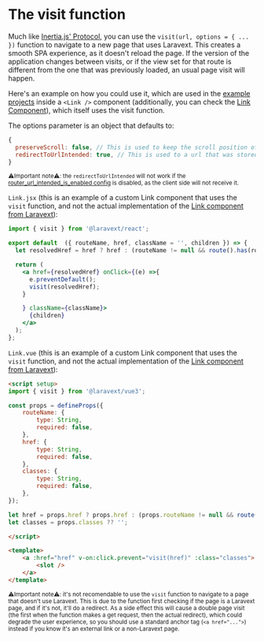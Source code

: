 
# The visit function

Much like [Inertia.js' Protocol](https://inertiajs.com/the-protocol), you can use the `visit(url, options = { ... })` function to navigate to a new page that uses Laravext. This creates a smooth SPA experience, as it doesn't reload the page. If the version of the application changes between visits, or if the view set for that route is different from the one that was previously loaded, an usual page visit will happen.

Here's an example on how you could use it, which are used in the [example projects](/docs/before-you-start#the-example-projects) inside a `<Link />` component (additionally, you can check the [Link Component](/docs/tools/link-component)), which itself uses the visit function.

The options parameter is an object that defaults to:

```javascript
{
  preserveScroll: false, // This is used to keep the scroll position of the page when navigating back to it
  redirectToUrlIntended: true, // This is used to a url that was stored in the session when being redirected by a middleware, such as the auth middleware
}
```

<sub>⚠️Important note⚠️: the `redirectToUrlIntended` will not work if the [router_url_intended_is_enabled config](/docs/configuration#router-url-intended-is-enabled-router_url_intended_is_enabled-) is disabled, as the client side will not receive it.</sub>

<Tabs>

<TabItem value="React" label="React">

`Link.jsx` (this is an example of a custom Link component that uses the `visit` function, and not the actual implementation of the [Link component from Laravext](/docs/tools/link-component)):

```jsx
import { visit } from '@laravext/react';

export default  ({ routeName, href, className = '', children }) => {
  let resolvedHref = href ? href : (routeName != null && route().has(routeName) ? route(routeName) : '');

  return (
    <a href={resolvedHref} onClick={(e) =>{
      e.preventDefault();
      visit(resolvedHref);
    }

    } className={className}>
      {children}
    </a>
  );
};

```

  </TabItem>
  <TabItem value="Vue" label="Vue">

`Link.vue` (this is an example of a custom Link component that uses the `visit` function, and not the actual implementation of the [Link component from Laravext](/docs/tools/link-component)):

```html
<script setup>
import { visit } from '@laravext/vue3';

const props = defineProps({
    routeName: {
        type: String,
        required: false,
    },
    href: {
        type: String,
        required: false,
    },
    classes: {
        type: String,
        required: false,
    },
});

let href = props.href ? props.href : (props.routeName != null && route().has(props.routeName) ? route(props.routeName) : '');
let classes = props.classes ?? '';

</script>

<template>
    <a :href="href" v-on:click.prevent="visit(href)" :class="classes">
        <slot />
    </a>
</template>

```

  </TabItem>
</Tabs>

<sub>⚠️Important note⚠️: it's not recomendable to use the `visit` function to navigate to a page that doesn't use Laravext. This is due to the function first checking if the page is a Laravext page, and if it's not, it'll do a redirect. As a side effect this will cause a double page visit (the first when the function makes a get request, then the actual redirect), which could degrade the user experience, so you should use a standard anchor tag (`<a href="...">`) instead if you know it's an external link or a non-Laravext page.</sub>